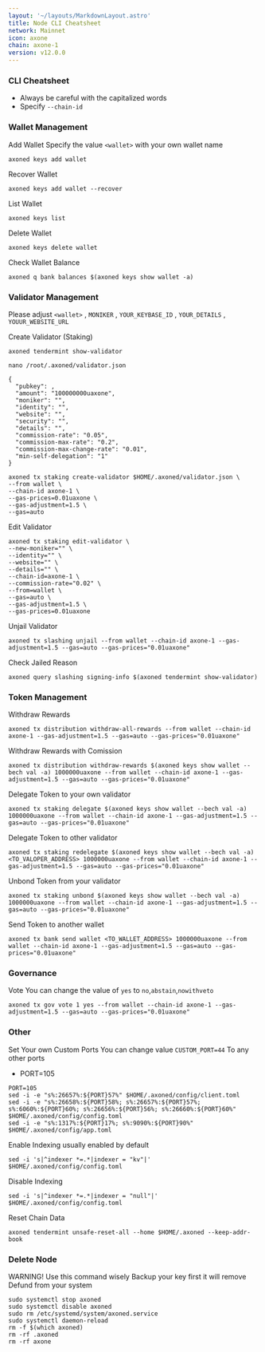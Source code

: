 ```yaml
---
layout: '~/layouts/MarkdownLayout.astro'
title: Node CLI Cheatsheet
network: Mainnet
icon: axone
chain: axone-1
version: v12.0.0
---
```


### CLI Cheatsheet

- Always be careful with the capitalized words
- Specify `--chain-id`

### Wallet Management

Add Wallet
Specify the value `<wallet>` with your own wallet name

```
axoned keys add wallet
```

Recover Wallet
```
axoned keys add wallet --recover
```

List Wallet
```
axoned keys list
```

Delete Wallet
```
axoned keys delete wallet
```

Check Wallet Balance
```
axoned q bank balances $(axoned keys show wallet -a)
```

### Validator Management

Please adjust `<wallet>` , `MONIKER` , `YOUR_KEYBASE_ID` , `YOUR_DETAILS` , `YOUUR_WEBSITE_URL`

Create Validator (Staking)
```
axoned tendermint show-validator
```
```
nano /root/.axoned/validator.json
```
```
{
  "pubkey": ,
  "amount": "100000000uaxone",
  "moniker": "",
  "identity": "",
  "website": "",
  "security": "",
  "details": "",
  "commission-rate": "0.05",
  "commission-max-rate": "0.2",
  "commission-max-change-rate": "0.01",
  "min-self-delegation": "1"
}
```
```
axoned tx staking create-validator $HOME/.axoned/validator.json \
--from wallet \
--chain-id axone-1 \
--gas-prices=0.01uaxone \
--gas-adjustment=1.5 \
--gas=auto
```


Edit Validator
```
axoned tx staking edit-validator \
--new-moniker="" \
--identity="" \
--website="" \
--details="" \
--chain-id=axone-1 \
--commission-rate="0.02" \
--from=wallet \
--gas=auto \
--gas-adjustment=1.5 \
--gas-prices=0.01uaxone
```

Unjail Validator
```
axoned tx slashing unjail --from wallet --chain-id axone-1 --gas-adjustment=1.5 --gas=auto --gas-prices="0.01uaxone"
```

Check Jailed Reason
```
axoned query slashing signing-info $(axoned tendermint show-validator)
```

### Token Management

Withdraw Rewards
```
axoned tx distribution withdraw-all-rewards --from wallet --chain-id axone-1 --gas-adjustment=1.5 --gas=auto --gas-prices="0.01uaxone"
```

Withdraw Rewards with Comission
```
axoned tx distribution withdraw-rewards $(axoned keys show wallet --bech val -a) 1000000uaxone --from wallet --chain-id axone-1 --gas-adjustment=1.5 --gas=auto --gas-prices="0.01uaxone"
```

Delegate Token to your own validator
```
axoned tx staking delegate $(axoned keys show wallet --bech val -a) 1000000uaxone --from wallet --chain-id axone-1 --gas-adjustment=1.5 --gas=auto --gas-prices="0.01uaxone"
```

Delegate Token to other validator
```
axoned tx staking redelegate $(axoned keys show wallet --bech val -a) <TO_VALOPER_ADDRESS> 1000000uaxone --from wallet --chain-id axone-1 --gas-adjustment=1.5 --gas=auto --gas-prices="0.01uaxone"
```

Unbond Token from your validator
```
axoned tx staking unbond $(axoned keys show wallet --bech val -a) 1000000uaxone --from wallet --chain-id axone-1 --gas-adjustment=1.5 --gas=auto --gas-prices="0.01uaxone"
```

Send Token to another wallet
```
axoned tx bank send wallet <TO_WALLET_ADDRESS> 1000000uaxone --from wallet --chain-id axone-1 --gas-adjustment=1.5 --gas=auto --gas-prices="0.01uaxone"
```

### Governance 

Vote
You can change the value of `yes` to `no`,`abstain`,`nowithveto`

```
axoned tx gov vote 1 yes --from wallet --chain-id axone-1 --gas-adjustment=1.5 --gas=auto --gas-prices="0.01uaxone"
```

### Other

Set Your own Custom Ports
You can change value `CUSTOM_PORT=44` To any other ports

- PORT=105
```  
PORT=105
sed -i -e "s%:26657%:${PORT}57%" $HOME/.axoned/config/client.toml
sed -i -e "s%:26658%:${PORT}58%; s%:26657%:${PORT}57%; s%:6060%:${PORT}60%; s%:26656%:${PORT}56%; s%:26660%:${PORT}60%" $HOME/.axoned/config/config.toml
sed -i -e "s%:1317%:${PORT}17%; s%:9090%:${PORT}90%" $HOME/.axoned/config/app.toml
```

Enable Indexing usually enabled by default
```
sed -i 's|^indexer *=.*|indexer = "kv"|' $HOME/.axoned/config/config.toml
```

Disable Indexing
```
sed -i 's|^indexer *=.*|indexer = "null"|' $HOME/.axoned/config/config.toml
```

Reset Chain Data
```
axoned tendermint unsafe-reset-all --home $HOME/.axoned --keep-addr-book
```

### Delete Node

WARNING! Use this command wisely 
Backup your key first it will remove Defund from your system

```
sudo systemctl stop axoned
sudo systemctl disable axoned
sudo rm /etc/systemd/system/axoned.service
sudo systemctl daemon-reload
rm -f $(which axoned)
rm -rf .axoned
rm -rf axone
```
